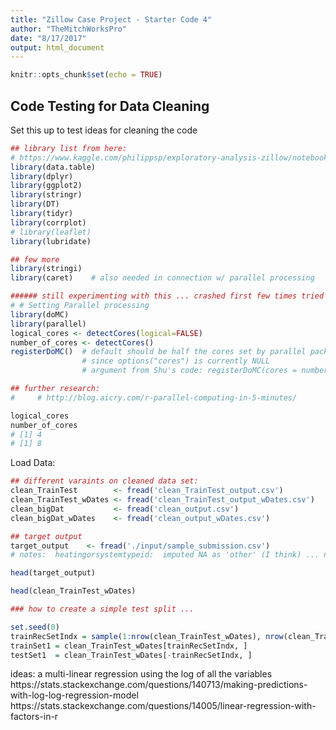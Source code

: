 ```yaml
---
title: "Zillow Case Project - Starter Code 4"
author: "TheMitchWorksPro"
date: "8/17/2017"
output: html_document
---
```


```r
knitr::opts_chunk$set(echo = TRUE)

```

## Code Testing for Data Cleaning
Set this up to test ideas for cleaning the code

```r
## library list from here:
# https://www.kaggle.com/philippsp/exploratory-analysis-zillow/notebook
library(data.table)
library(dplyr)
library(ggplot2)
library(stringr)
library(DT)
library(tidyr)
library(corrplot)
# library(leaflet)
library(lubridate)

## few more
library(stringi)
library(caret)    # also needed in connection w/ parallel processing

```

```r

###### still experimenting with this ... crashed first few times tried it #######
# # Setting Parallel processing
library(doMC)
library(parallel)
logical_cores <- detectCores(logical=FALSE)
number_of_cores <- detectCores()
registerDoMC()  # default should be half the cores set by parallel package
                # since options("cores") is currently NULL
                # argument from Shu's code: registerDoMC(cores = number_of_cores/2)

## further research:
#     # http://blog.aicry.com/r-parallel-computing-in-5-minutes/

logical_cores
number_of_cores
# [1] 4  
# [1] 8

```

Load Data:

```r

## different varaints on cleaned data set:
clean_TrainTest        <- fread('clean_TrainTest_output.csv')
clean_TrainTest_wDates <- fread('clean_TrainTest_output_wDates.csv')
clean_bigDat           <- fread('clean_output.csv')
clean_bigDat_wDates    <- fread('clean_output_wDates.csv')

```

```r
## target output
target_output    <- fread('./input/sample_submission.csv')
# notes:  heatingorsystemtypeid:  imputed NA as 'other' (I think) ... not binary yet, many values in it

```

```r
head(target_output)
```

```r
head(clean_TrainTest_wDates)
```

```r
### how to create a simple test split ...

set.seed(0)
trainRecSetIndx = sample(1:nrow(clean_TrainTest_wDates), nrow(clean_TrainTest_wDates)*0.8)
trainSet1 = clean_TrainTest_wDates[trainRecSetIndx, ]
testSet1  = clean_TrainTest_wDates[-trainRecSetIndx, ]

```





ideas:  a multi-linear regression using the log of all the variables
https://stats.stackexchange.com/questions/140713/making-predictions-with-log-log-regression-model
https://stats.stackexchange.com/questions/14005/linear-regression-with-factors-in-r



